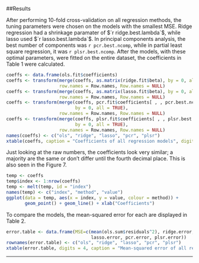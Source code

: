 ##Results

After performing 10-fold cross-validation on all regression methods, the tuning parameters were chosen on the models with the smallest MSE. Ridge regression had a shrinkage paramater of $`r ridge.best.lambda`$, while lasso used $`r lasso.best.lambda`$. In principal components analysis, the best number of components was `r pcr.best.ncomp`, while in partial least square regression, it was `r plsr.best.ncomp`. After the models, with these optimal parameters, were fitted on the entire dataset, the coefficients in Table 1 were calculated. 
```{r, results='asis'}
coeffs <- data.frame(ols.fit$coefficients)
coeffs <- transform(merge(coeffs, as.matrix(ridge.fit$beta), by = 0, all = TRUE),
                    row.names = Row.names, Row.names = NULL)
coeffs <- transform(merge(coeffs, as.matrix(lasso.fit$beta), by = 0, all = TRUE),
                    row.names = Row.names, Row.names = NULL)
coeffs <- transform(merge(coeffs, pcr.fit$coefficients[ , , pcr.best.ncomp],
                          by = 0, all = TRUE),
                    row.names = Row.names, Row.names = NULL)
coeffs <- transform(merge(coeffs, plsr.fit$coefficients[ , , plsr.best.ncomp],
                          by = 0, all = TRUE),
                    row.names = Row.names, Row.names = NULL)
names(coeffs) <- c("ols", "ridge", "lasso", "pcr", "plsr")
xtable(coeffs, caption = "Coefficients of all regression models", digits = 4)
```

Just looking at the raw numbers, the coefficients look very similar; a majority are the same or don't differ until the fourth decimal place. This is also seen in the Figure 7.

```{r, fig.cap = "Coefficients by Regression Method"}
temp <- coeffs
temp$index <- 1:nrow(coeffs)
temp <- melt(temp, id = "index")
names(temp) <- c("index", "method", "value")
ggplot(data = temp, aes(x = index, y = value, colour = method)) + 
       geom_point() + geom_line() + xlab("Coefficients")
```


To compare the models, the mean-squared error for each are displayed in Table 2.
```{r, results = 'asis'}
error.table <- data.frame(MSE=c(mean(ols.sum$residuals^2), ridge.error,
                                lasso.error, pcr.error, plsr.error))
rownames(error.table) <- c("ols", "ridge", "lasso", "pcr", "plsr")
xtable(error.table, digits = 4, caption = "Mean-squared error of all regression models")
```

---
